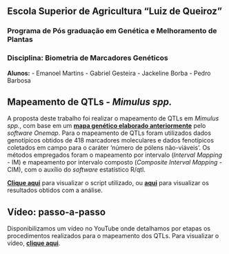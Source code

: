 ## Escola Superior de Agricultura “Luiz de Queiroz” 
### Programa de Pós graduação em Genética e Melhoramento de Plantas
### Disciplina: Biometria de Marcadores Genéticos

**Alunos:**
- Emanoel Martins
- Gabriel Gesteira
- Jackeline Borba
- Pedro Barbosa

## Mapeamento de QTLs - _Mimulus spp._

A proposta deste trabalho foi realizar o mapeamento de QTLs em _Mimulus spp._, com base em um [**mapa genético elaborado anteriormente**](https://gabrielgesteira.github.io/Mapa-Mimulus/) pelo _software Onemap_. Para o mapeamento de QTLs foram utilizados dados genotípicos obtidos de 418 marcadores moleculares e dados fenotípicos coletados em campo para o caráter 'número de pólens não-viáveis'. Os métodos empregados foram o mapeamento por intervalo (_Interval Mapping_ - IM) e mapeamento por intervalo composto (_Composite Interval Mapping_ - CIM), com o auxílio do _software_ estatístico R/qtl.

[**Clique aqui**](https://gabrielgesteira.github.io/mimulus-qtl/files/script-mimulus.Rmd) para visualizar o script utilizado, ou [**aqui**](https://gabrielgesteira.github.io/mimulus-qtl/files) para visualizar os resultados obtidos com a análise.

## Vídeo: passo-a-passo

Disponibilizamos um vídeo no YouTube onde detalhamos por etapas os procedimentos realizados para o mapeamento dos QTLs. Para visualizar o vídeo, [**clique aqui**]().
